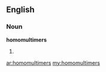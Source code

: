 ==English==

===Noun===
'''homomultimers'''

# {{plural of|homomultimer}}

[[ar:homomultimers]]
[[my:homomultimers]]